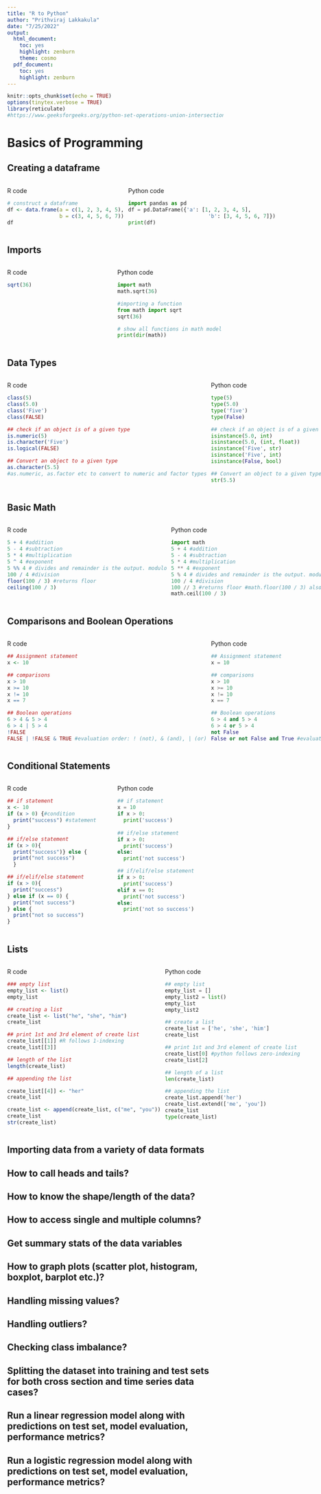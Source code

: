 ```yaml
---
title: "R to Python"
author: "Prithviraj Lakkakula"
date: "7/25/2022"
output:
  html_document: 
    toc: yes
    highlight: zenburn
    theme: cosmo
  pdf_document: 
    toc: yes
    highlight: zenburn
---
```


```r
knitr::opts_chunk$set(echo = TRUE)
options(tinytex.verbose = TRUE)
library(reticulate)
#https://www.geeksforgeeks.org/python-set-operations-union-intersection-difference-symmetric-difference/
```

<!--
:::: {style="display: grid;"} ### this code if you add below will display one after the other top and bottom.
#For more info, see here: https://bookdown.org/yihui/rmarkdown-cookbook/multi-column.html
-->

# Basics of Programming

## Creating a dataframe 

:::: {style="display: grid; grid-template-columns: 1fr 1fr; grid-column-gap: 10px;"}


::: {}

R code

```r
# construct a dataframe
df <- data.frame(a = c(1, 2, 3, 4, 5),
                 b = c(3, 4, 5, 6, 7))
df
```

:::

::: {}
Python code

```python
import pandas as pd
df = pd.DataFrame({'a': [1, 2, 3, 4, 5],
                          'b': [3, 4, 5, 6, 7]})
print(df)
```
:::

::::

## Imports

:::: {style="display: grid; grid-template-columns: 1fr 1fr; grid-column-gap: 10px;"}


::: {}

R code

```r
sqrt(36)
```

:::

::: {}
Python code

```python
import math
math.sqrt(36)

#importing a function
from math import sqrt
sqrt(36)

# show all functions in math model
print(dir(math))
```
:::

::::

## Data Types

:::: {style="display: grid; grid-template-columns: 1fr 1fr; grid-column-gap: 10px;"}


::: {}

R code

```r
class(5)
class(5.0)
class('Five')
class(FALSE)

## check if an object is of a given type
is.numeric(5)
is.character('Five')
is.logical(FALSE)

## Convert an object to a given type
as.character(5.5)
#as.numeric, as.factor etc to convert to numeric and factor types
```

:::

::: {}
Python code

```python
type(5)
type(5.0)
type('five')
type(False)

## check if an object is of a given type
isinstance(5.0, int)
isinstance(5.0, (int, float))
isinstance('Five', str)
isinstance('Five', int)
isinstance(False, bool)

## Convert an object to a given type
str(5.5)
```
:::

::::

## Basic Math

:::: {style="display: grid; grid-template-columns: 1fr 1fr; grid-column-gap: 10px;"}


::: {}

R code

```r
5 + 4 #addition
5 - 4 #subtraction
5 * 4 #multiplication
5 ^ 4 #exponent
5 %% 4 # divides and remainder is the output. modulo
100 / 4 #division
floor(100 / 3) #returns floor
ceiling(100 / 3)
```

:::

::: {}
Python code

```python
import math
5 + 4 #addition
5 - 4 #subtraction
5 * 4 #multiplication
5 ** 4 #exponent
5 % 4 # divides and remainder is the output. modulo
100 / 4 #division
100 // 3 #returns floor #math.floor(100 / 3) also returns the same
math.ceil(100 / 3)
```
:::

::::

## Comparisons and Boolean Operations

:::: {style="display: grid; grid-template-columns: 1fr 1fr; grid-column-gap: 10px;"}


::: {}

R code

```r
## Assignment statement
x <- 10

## comparisons
x > 10
x >= 10
x != 10
x == 7

## Boolean operations
6 > 4 & 5 > 4
6 > 4 | 5 > 4
!FALSE
FALSE | !FALSE & TRUE #evaluation order: ! (not), & (and), | (or)
```

:::

::: {}
Python code

```python
## Assignment statement
x = 10

## comparisons
x > 10
x >= 10
x != 10
x == 7

## Boolean operations
6 > 4 and 5 > 4
6 > 4 or 5 > 4
not False
False or not False and True #evaluation order: ! (not), & (and), | (or)
```
:::

::::

## Conditional Statements

:::: {style="display: grid; grid-template-columns: 1fr 1fr; grid-column-gap: 10px;"}


::: {}

R code

```r
## if statement
x <- 10
if (x > 0) {#condition
  print("success") #statement
}  

## if/else statement
if (x > 0){
  print("success")} else {
  print("not success")
  }

## if/elif/else statement
if (x > 0){
  print("success")
} else if (x == 0) {
  print("not success")
} else {
  print("not so success")
}
```

:::

::: {}
Python code

```python
## if statement
x = 10
if x > 0:
  print('success')
  
## if/else statement
if x > 0:
  print('success')
else:
  print('not success')

## if/elif/else statement
if x > 0:
  print('success')
elif x == 0:
  print('not success')
else:
  print('not so success')
```
:::

::::

## Lists

:::: {style="display: grid; grid-template-columns: 1fr 1fr; grid-column-gap: 10px;"}


::: {}

R code

```r
### empty list
empty_list <- list()
empty_list

## creating a list
create_list <- list("he", "she", "him")
create_list

## print 1st and 3rd element of create list
create_list[[1]] #R follows 1-indexing
create_list[[3]]

## length of the list
length(create_list)

## appending the list

create_list[[4]] <- "her"
create_list

create_list <- append(create_list, c("me", "you"))
create_list 
str(create_list)
```

:::

::: {}
Python code

```python
## empty list
empty_list = []
empty_list2 = list()
empty_list
empty_list2

## create a list
create_list = ['he', 'she', 'him']
create_list

## print 1st and 3rd element of create list
create_list[0] #python follows zero-indexing
create_list[2]

## length of a list
len(create_list)

## appending the list
create_list.append('her')
create_list.extend(['me', 'you'])
create_list
type(create_list)
```
:::

::::



## Importing data from a variety of data formats

## How to call heads and tails?

## How to know the shape/length of the data?

## How to access single and multiple columns?

## Get summary stats of the data variables

## How to graph plots (scatter plot, histogram, boxplot, barplot etc.)?

## Handling missing values?

## Handling outliers?

## Checking class imbalance?

## Splitting the dataset into training and test sets for both cross section and time series data cases?

## Run a linear regression model along with predictions on test set, model evaluation, performance metrics?

## Run a logistic regression model along with predictions on test set, model evaluation, performance metrics?


